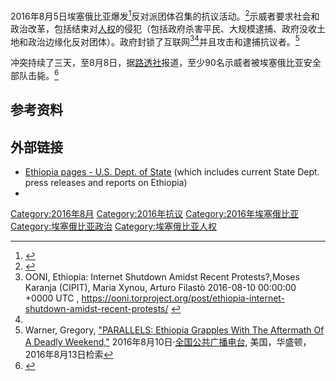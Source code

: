 {{expand|time=2016-08-13T19:08:01+00:00}}

{{Infobox civil conflict
| title        = 2016年埃塞俄比亚抗议
| partof       =
| image        =
| caption      =
| date         = 2016年8月5日<ref name="BBC1" /> – 至今
| coordinates  =
| place= [[亚的斯亚贝巴|亚的斯亚贝巴]]、<ref name="BBC1"/> [[巴赫達爾|巴赫達爾]]、<ref name="BBC1"/> [[奧羅米亞州|奧羅米亞州]]、<ref name="BBC1"/>[[安博_(埃塞俄比亚)|安博]]西北部和南部地区<ref name="BBC2">{{cite web|last=|first=|date=2016年8月8日|title=Internet shutdown ends as protests continue in Ethiopia|url=http://www.bbc.com/news/live/world-africa-36881410|work=[[BBC|BBC]] Monitoring|accessdate=2016年8月8日|archive-date=2016年8月10日|archive-url=https://web.archive.org/web/20160810025602/http://www.bbc.com/news/live/world-africa-36881410|dead-url=no}}</ref>、[[登比多洛|登比多洛]]和Nekemt<ref name="Reuters1"/>
| causes       =
* 近几个月来，警方杀害数百人并逮捕数千人。<ref name="BBC1"/>
* 侵犯人权<ref name="BBC1"/> (拘留反对派示威者)<ref name="BBC1"/> [[奧羅米亞州|奧羅米亞州]]<ref name="Reuters1"/>
* Wolqayt官方地位争论<ref name="Reuters1"/>
* 财富分配不均<ref name="VOA1">{{cite web|last=Maasho|first=Aaron|date=2016年8月8日|title=Weekend Protests Across Ethiopia Leave More Than 12 Dead|url=http://www.voanews.com/content/weekend-protests-across-ethiopia-leave-more-that-12-dead/3455351.html|work=[[美国之音|美国之音]]|accessdate=2016年8月8日|archive-url=https://web.archive.org/web/20160809125507/http://www.voanews.com/content/weekend-protests-across-ethiopia-leave-more-that-12-dead/3455351.html|archive-date=2016年8月9日|dead-url=yes}}</ref>
* 政治边缘化<ref name="BBC1"/>
* 埃塞俄比亚政府没收土地
| goals        =
* 
| methods      =
* [[抗议|抗议]]
* [[示威|示威]]
| status       =
| result       =
* 警方击毙至少90名示威者，<ref name="Reuters2"/>
* 数千名示威者被警方攻击和/或逮捕
| side1       = {{flagicon|Ethiopia}} 普通公众示威者
| side2        = {{flagicon|Ethiopia}} [[埃塞俄比亚政府|埃塞俄比亚政府]]
| leadfigures1 =
| leadfigures2 = 总理 [[海爾馬里亞姆·德薩萊尼|海爾馬里亞姆·德薩萊尼]]
| howmany1     =
| howmany2     =
| howmany3     =
| casualties1  =
| fatalities   =至少有90人被警方击毙（截至8月8日）- 400 (活动家声称)<ref name="IBTimes">{{cite web|last=Iaccino|first=Ludovica|date=2016年8月8日|title=Amhara and Oromia unrests: Why are Ethiopia's largest ethnic groups protesting?|url=http://www.ibtimes.co.uk/amhara-oromia-unrests-why-are-ethiopias-largest-ethnic-groups-protesting-1574938|work=[[国际财经时报|国际财经时报]]|accessdate=2016年8月8日|archive-date=2016年8月9日|archive-url=https://web.archive.org/web/20160809153933/http://www.ibtimes.co.uk/amhara-oromia-unrests-why-are-ethiopias-largest-ethnic-groups-protesting-1574938|dead-url=no}}</ref>
| injuries     =
| detentions   =
| charged      =
| fined        =
| casualties_label =
| notes            =
}}

2016年8月5日埃塞俄比亚爆发<ref name="BBC1">{{cite web|last=|first=|date=2016年8月7日|title='Several killed' as Ethiopia police clash with protesters|url=http://www.bbc.com/news/world-africa-37004725|work=[[英国广播公司|英国广播公司]]|accessdate=2016年8月8日|archive-date=2018年12月22日|archive-url=https://web.archive.org/web/20181222065259/https://www.bbc.com/news/world-africa-37004725|dead-url=no}}</ref>反对派团体召集的抗议活动。<ref name="Reuters1">{{cite web|last=Maasho|first=Aaron|date=2016年8月8日|title=At least 33 protesters killed in Ethiopia's Oromiya region: opposition|url=http://af.reuters.com/article/topNews/idAFKCN10J0ZJ?sp=true&utm_content=buffer2e863|work=[[路透社|路透社]]|accessdate=2016年8月8日|archive-date=2018年12月30日|archive-url=https://web.archive.org/web/20181230081143/https://af.reuters.com/article/topNews/idAFKCN10J0ZJ?sp=true&utm_content=buffer2e863|dead-url=no}}</ref>示威者要求社会和政治改革，包括结束对[[人权|人权]]的侵犯（包括政府杀害平民、大规模逮捕、政府没收土地和政治边缘化反对团体）。政府封锁了互联网<ref>OONI, Ethiopia: Internet Shutdown Amidst Recent Protests?,Moses Karanja (CIPIT), Maria Xynou, Arturo Filastò 2016-08-10 00:00:00 +0000 UTC , https://ooni.torproject.org/post/ethiopia-internet-shutdown-amidst-recent-protests/ {{Wayback|url=https://ooni.torproject.org/post/ethiopia-internet-shutdown-amidst-recent-protests/ |date=20160825175821 }}</ref><ref name="ethiopia_grapples_2016_08_10_npr_org" />并且攻击和逮捕抗议者。<ref name="ethiopia_grapples_2016_08_10_npr_org">Warner, Gregory, [http://www.npr.org/sections/parallels/2016/08/10/489433678/ethiopia-grapples-with-the-aftermath-of-a-deadly-weekend "PARALLELS: Ethiopia Grapples With The Aftermath Of A Deadly Weekend,"] {{Wayback|url=http://www.npr.org/sections/parallels/2016/08/10/489433678/ethiopia-grapples-with-the-aftermath-of-a-deadly-weekend |date=20160815003721 }}2016年8月10日·[[全国公共广播电台|全国公共广播电台]], 美国，华盛顿， 2016年8月13日检索</ref>

冲突持续了三天，至8月8日，据[[路透社|路透社]]报道，至少90名示威者被埃塞俄比亚安全部队击毙。<ref name="Reuters2">{{cite web|last=Maasho|first=Aaron|date=2016年8月8日|title=At least 90 protesters killed in Ethiopia – residents, opposition|url=http://uk.reuters.com/article/uk-ethiopia-violence-idUKKCN10J0Z9|work=[[路透社|路透社]]|accessdate=2016年8月8日|archive-date=2016年8月8日|archive-url=https://web.archive.org/web/20160808114155/http://uk.reuters.com/article/uk-ethiopia-violence-idUKKCN10J0Z9|dead-url=no}}</ref>

== 参考资料 ==
{{reflist}}

==外部链接==
* [http://www.state.gov/p/af/ci/et/ Ethiopia pages - U.S. Dept. of State]{{Wayback|url=http://www.state.gov/p/af/ci/et/ |date=20160813044152 }} (which includes current State Dept. press releases and reports on Ethiopia)
* {{Commons category-inline|2016 Ethiopian protests}}


[[Category:2016年8月|Category:2016年8月]]
[[Category:2016年抗议|Category:2016年抗议]]
[[Category:2016年埃塞俄比亚|Category:2016年埃塞俄比亚]]
[[Category:埃塞俄比亚政治|Category:埃塞俄比亚政治]]
[[Category:埃塞俄比亚人权|Category:埃塞俄比亚人权]]